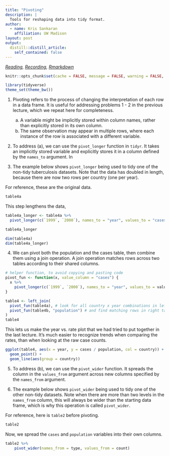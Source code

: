 ```yaml
---
title: "Pivoting"
description: |
  Tools for reshaping data into tidy format.
author:
  - name: Kris Sankaran
    affiliation: UW Madison
layout: post
output:
  distill::distill_article:
    self_contained: false
---
```


_[Reading](https://r4ds.had.co.nz/tidy-data.html), [Recording](https://mediaspace.wisc.edu/media/Week%204%20%5B2%5D%20Pivoting/1_dp7cqka3), [Rmarkdown](https://github.com/krisrs1128/stat436_s24/blob/main/notes/2024-12-27-week02-02.Rmd)_


```r
knitr::opts_chunk$set(cache = FALSE, message = FALSE, warning = FALSE, echo = TRUE)
```
```r
library(tidyverse)
theme_set(theme_bw())
```

1. Pivoting refers to the process of changing the interpretation of each row in a data frame. It is useful for addressing problems 1 - 2 in the previous lecture, which we repeat here for completeness.
	
	a. A variable might be implicitly stored within column names, rather than explicitly stored in its own column.
	b. The same observation may appear in multiple rows, where each instance of the row is associated with a different variable.

2. To address (a), we can use the `pivot_longer` function in `tidyr`. It takes an implicitly stored variable and explicitly stores it in a column defined by the `names_to` argument. In
3. The example below shows `pivot_longer` being used to tidy one of the non-tidy tuberculosis datasets. Note that the data has doubled in length, because there are now two rows per country (one per year).

For reference, these are the original data.

```r
table4a
```

This step lengthens the data,

```r
table4a_longer <- table4a %>% 
  pivot_longer(c(`1999`, `2000`), names_to = "year", values_to = "cases")

table4a_longer
```

```r
dim(table4a)
dim(table4a_longer)
```

4. We can pivot both the population and the cases table, then combine them using
a join operation. A join operation matches rows across two tables according to
their shared columns.

```r
# helper function, to avoid copying and pasting code
pivot_fun <- function(x, value_column = "cases") {
  x %>%
    pivot_longer(c(`1999`, `2000`), names_to = "year", values_to = value_column)
}

table4 <- left_join(
  pivot_fun(table4a), # look for all country x year combinations in left table
  pivot_fun(table4b, "population") # and find matching rows in right table
)
table4
```

This lets us make the year vs. rate plot that we had tried to put together in
the last lecture. It's much easier to recognize trends when comparing the rates,
than when looking at the raw case counts.

```r
ggplot(table4, aes(x = year, y = cases / population, col = country)) +
  geom_point() +
  geom_line(aes(group = country))
```


5. To address (b), we can use the `pivot_wider` function. It spreads the column
in the `values_from` argument across new columns specified by the `names_from`
argument.

6. The example below shows `pivot_wider` being used to tidy one of the other non-tidy datasets. Note when there are more than two levels in the `names_from` column, this will always be wider than the starting data frame, which is why this operation is called `pivot_wider`.

For reference, here is `table2` before pivoting.

```r
table2
```

Now, we spread the `cases` and `population` variables into their own columns.

```r
table2 %>%
    pivot_wider(names_from = type, values_from = count)
```
